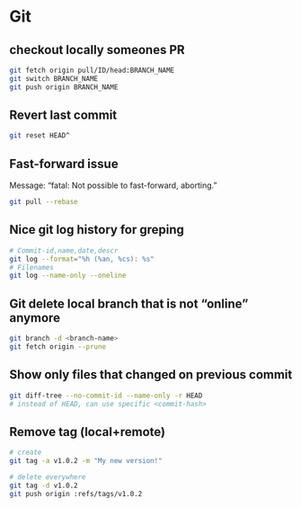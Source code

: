 # Git

## checkout locally someones PR

```bash
git fetch origin pull/ID/head:BRANCH_NAME
git switch BRANCH_NAME
git push origin BRANCH_NAME
```

## Revert last commit

```bash
git reset HEAD^
```

## Fast-forward issue

Message: "fatal: Not possible to fast-forward, aborting."

```bash
git pull --rebase
```

## Nice **git log** history for greping

```bash
# Commit-id,name,date,descr
git log --format="%h (%an, %cs): %s"
# Filenames
git log --name-only --oneline
```

## Git delete local branch that is not "online" anymore

```bash
git branch -d <branch-name>
git fetch origin --prune
```

## Show only files that changed on previous commit

```bash
git diff-tree --no-commit-id --name-only -r HEAD
# instead of HEAD, can use specific <commit-hash>
```

## Remove tag (local+remote)

```bash
# create
git tag -a v1.0.2 -m "My new version!"

# delete everywhere
git tag -d v1.0.2
git push origin :refs/tags/v1.0.2
```
